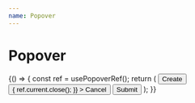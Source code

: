 ```yaml
---
name: Popover
---
```



# Popover

<Playground>
  {() => {
    const ref = usePopoverRef();
    return (
      <Popover ref={ref}>
        <Button variant="primary">Create</Button>
        <Popover.Content css={{ width: '300px' }} side="right" align="end" sideOffset={12}>
          <Flex gap="4" flow="column">
            <TextField label="Full name" placeholder="Ahsoka Tano" />
            <Flex gap="2" main="end">
              <Button
                onClick={() => {
                  ref.current.close();
                }}
              >
                Cancel
              </Button>
              <Button variant="primary" css={{ alignSelf: 'flex-end' }}>
                Submit
              </Button>
            </Flex>
          </Flex>
        </Popover.Content>
      </Popover>
    );
  }}
</Playground>
